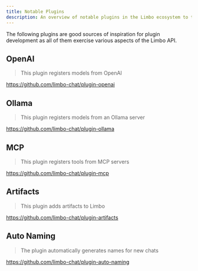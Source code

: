 ```yaml
---
title: Notable Plugins
description: An overview of notable plugins in the Limbo ecosystem to take inspiration from
---
```


The following plugins are good sources of inspiration for plugin development as all of them exercise various aspects of the Limbo API.

## OpenAI

> This plugin registers models from OpenAI

https://github.com/limbo-chat/plugin-openai

## Ollama

> This plugin registers models from an Ollama server

https://github.com/limbo-chat/plugin-ollama

## MCP

> This plugin registers tools from MCP servers

https://github.com/limbo-chat/plugin-mcp

## Artifacts

> This plugin adds artifacts to Limbo

https://github.com/limbo-chat/plugin-artifacts

## Auto Naming

> The plugin automatically generates names for new chats

https://github.com/limbo-chat/plugin-auto-naming
